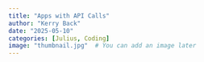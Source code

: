 ```yaml
---
title: "Apps with API Calls"
author: "Kerry Back"
date: "2025-05-10"
categories: [Julius, Coding]
image: "thumbnail.jpg"  # You can add an image later
---
```



